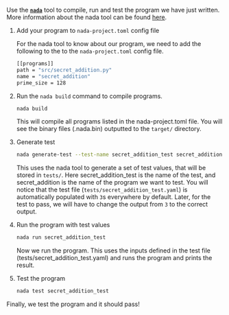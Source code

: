 Use the <strong>[`nada`](/nada)</strong> tool to compile, run and test the program we have just written. More information about the nada tool can be found [here](https://docs.nillion.com/nada).

1. Add your program to `nada-project.toml` config file

   For the nada tool to know about our program, we need to add the following to the to the `nada-project.toml` config file.
   ```bash
   [[programs]]
   path = "src/secret_addition.py"
   name = "secret_addition"
   prime_size = 128
   ```

2. Run the `nada build` command to compile programs.
   ```bash
   nada build
   ```

   This will compile all programs listed in the nada-project.toml file. You will see the binary files (.nada.bin) outputted to the `target/` directory.

3. Generate test
   ```bash
   nada generate-test --test-name secret_addition_test secret_addition
   ```

   This uses the nada tool to generate a set of test values, that will be stored in `tests/`. Here secret_addition_test is the name of the test, and secret_addition is the name of the program we want to test. You will notice that the test file (`tests/secret_addition_test.yaml`) is automatically populated with `3`s everywhere by default. Later, for the test to pass, we will have to change the output from `3` to the correct output.

4. Run the program with test values
   ```bash
   nada run secret_addition_test
   ```
   
   Now we run the program. This uses the inputs defined in the test file (tests/secret_addition_test.yaml) and runs the program and prints the result. 

5. Test the program
   ```bash
   nada test secret_addition_test
   ```
   
Finally, we test the program and it should pass! 

